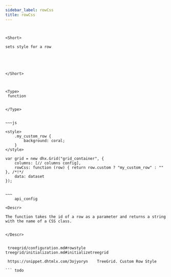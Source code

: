 ```yaml
---
sidebar_label: rowCss
title: rowCss
---
```



          

``` todo


<Short>
 
sets style for a row





</Short>



<Type>
 function


</Type>


~~~js
 
<style>
	.my_custom_row {
		background: coral;
	}
</style>

var grid = new dhx.Grid("grid_container", {
	columns: [// columns config],
	rowCss: function (row) { return row.custom ? "my_custom_row" : "" }, /*!*/
	data: dataset
});


~~~
	api_config

<Descr>
 
The function takes the id of a row as a parameter and returns a string with the name of a CSS class.


</Descr>


 treegrid/configuration.md#rowstyle
treegrid/initialization.md#initializetreegrid

 https://snippet.dhtmlx.com/3ojyoryn	TreeGrid. Custom Row Style

``` todo